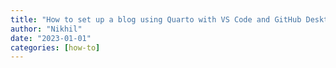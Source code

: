 ```yaml
---
title: "How to set up a blog using Quarto with VS Code and GitHub Desktop "
author: "Nikhil"
date: "2023-01-01"
categories: [how-to]
---
```

